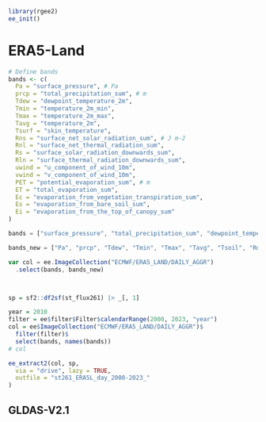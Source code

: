 ```r
library(rgee2)
ee_init()
```

# ERA5-Land
```r
# Define bands
bands <- c(
  Pa = "surface_pressure", # Pa
  prcp = "total_precipitation_sum", # m
  Tdew = "dewpoint_temperature_2m",
  Tmin = "temperature_2m_min",
  Tmax = "temperature_2m_max",
  Tavg = "temperature_2m",
  Tsurf = "skin_temperature",
  Rns = "surface_net_solar_radiation_sum", # J m-2
  Rnl = "surface_net_thermal_radiation_sum",
  Rs = "surface_solar_radiation_downwards_sum",
  Rln = "surface_thermal_radiation_downwards_sum",
  uwind = "u_component_of_wind_10m",
  vwind = "v_component_of_wind_10m",
  PET = "potential_evaporation_sum", # m
  ET = "total_evaporation_sum",
  Ec = "evaporation_from_vegetation_transpiration_sum",
  Es = "evaporation_from_bare_soil_sum",
  Ei = "evaporation_from_the_top_of_canopy_sum"
)
```

```js
bands = ["surface_pressure", "total_precipitation_sum", "dewpoint_temperature_2m", "temperature_2m_min", "temperature_2m_max", "temperature_2m", "soil_temperature_level_1", "surface_net_solar_radiation_sum", "surface_net_thermal_radiation_sum", "surface_solar_radiation_downwards_sum", "surface_thermal_radiation_downwards_sum", "u_component_of_wind_10m", "v_component_of_wind_10m", "potential_evaporation_sum", "total_evaporation_sum", "evaporation_from_vegetation_transpiration_sum", "evaporation_from_bare_soil_sum", "evaporation_from_the_top_of_canopy_sum"]

bands_new = ["Pa", "prcp", "Tdew", "Tmin", "Tmax", "Tavg", "Tsoil", "Rns", "Rnl", "Rs", "Rln", "uwind", "vwind", "PET", "ET", "Ec", "Es", "Ei"]

var col = ee.ImageCollection("ECMWF/ERA5_LAND/DAILY_AGGR")
  .select(bands, bands_new)
```

```r
```

```r

```



```r
sp = sf2::df2sf(st_flux261) |> _[, 1]

year = 2010
filter = ee$filter$Filter$calendarRange(2000, 2023, "year")
col = ee$ImageCollection("ECMWF/ERA5_LAND/DAILY_AGGR")$
  filter(filter)$
  select(bands, names(bands))
# col
```

```r
ee_extract2(col, sp,
  via = "drive", lazy = TRUE,
  outfile = "st261_ERA5L_day_2000-2023_"
)
```

## GLDAS-V2.1

```r

```

